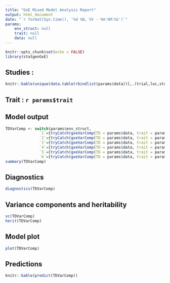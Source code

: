```yaml
---
title: "GxE Mixed Model Analysis Report"
output: html_document
date: "`r format(Sys.time(), '%d %B, %Y - %H:%M:%S')`"
params: 
    env_struct: null
    trait: null
    data: null
---
```


```r
knitr::opts_chunk$set(echo = FALSE)
library(statgenGxE)
```

## Studies :
```r
knitr::kable(unique(data.table(rbindlist(params$data))[,.(trial,loc,studyDbId,studyName)]))
```

## Trait : `r params$trait`
## Model output
```r
TDVarComp <- switch(params$env_struct,
               `1`={tryCatch(gxeVarComp(TD = params$data, trait = params$trait), error=function(e) e)},
               `2`={tryCatch(gxeVarComp(TD = params$data, trait = params$trait, locationYear = TRUE), error=function(e) e)},
               `3`={tryCatch(gxeVarComp(TD = params$data, trait = params$trait, nestingFactor = "year"), error=function(e) e)},
               `4`={tryCatch(gxeVarComp(TD = params$data, trait = params$trait, nestingFactor = "loc"), error=function(e) e)},
               `5`={tryCatch(gxeVarComp(TD = params$data, trait = params$trait, regionLocationYear = TRUE), error=function(e) e)},
               `6`={tryCatch(gxeVarComp(TD = params$data, trait = params$trait, nestingFactor = "scenario"), error=function(e) e)})
summary(TDVarComp)
```

## Diagnostics
```r
diagnostics(TDVarComp)
```

## Variance components and heritability
```r
vc(TDVarComp)
herit(TDVarComp)
```

## Model plot
```r
plot(TDVarComp)
```

## Predictions
```r
knitr::kable(predict(TDVarComp))
```

